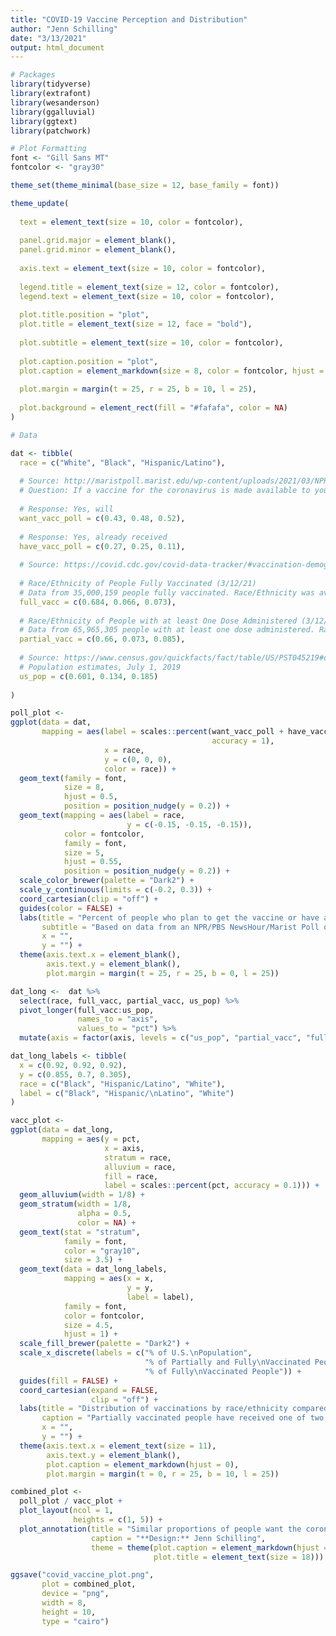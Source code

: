 ```yaml
---
title: "COVID-19 Vaccine Perception and Distribution"
author: "Jenn Schilling"
date: "3/13/2021"
output: html_document
---
```


```r

# Packages
library(tidyverse)
library(extrafont)
library(wesanderson)
library(ggalluvial)
library(ggtext)
library(patchwork)

# Plot Formatting
font <- "Gill Sans MT"
fontcolor <- "gray30"

theme_set(theme_minimal(base_size = 12, base_family = font))

theme_update(
  
  text = element_text(size = 10, color = fontcolor), 
  
  panel.grid.major = element_blank(),
  panel.grid.minor = element_blank(),
  
  axis.text = element_text(size = 10, color = fontcolor),
  
  legend.title = element_text(size = 12, color = fontcolor),
  legend.text = element_text(size = 10, color = fontcolor),
  
  plot.title.position = "plot",
  plot.title = element_text(size = 12, face = "bold"),
  
  plot.subtitle = element_text(size = 10, color = fontcolor),
  
  plot.caption.position = "plot",
  plot.caption = element_markdown(size = 8, color = fontcolor, hjust = 0),
  
  plot.margin = margin(t = 25, r = 25, b = 10, l = 25),
  
  plot.background = element_rect(fill = "#fafafa", color = NA)
)

# Data

dat <- tibble(
  race = c("White", "Black", "Hispanic/Latino"),
  
  # Source: http://maristpoll.marist.edu/wp-content/uploads/2021/03/NPR_PBS-NewsHour_Marist-Poll_USA-NOS-and-Tables_202103091124.pdf#page=25
  # Question: If a vaccine for the coronavirus is made available to you, will you choose to be vaccinated or not? If you have already received the vaccine, please say so.
  
  # Response: Yes, will
  want_vacc_poll = c(0.43, 0.48, 0.52),
  
  # Response: Yes, already received
  have_vacc_poll = c(0.27, 0.25, 0.11),
  
  # Source: https://covid.cdc.gov/covid-data-tracker/#vaccination-demographic
  
  # Race/Ethnicity of People Fully Vaccinated (3/12/21)
  # Data from 35,000,159 people fully vaccinated. Race/Ethnicity was available for 18,721,472 (53.5%) people fully vaccinated.
  full_vacc = c(0.684, 0.066, 0.073),
  
  # Race/Ethnicity of People with at least One Dose Administered (3/12/21)
  # Data from 65,965,305 people with at least one dose administered. Race/Ethnicity was available for 35,139,015 (53.3%) people with at least one dose administered.
  partial_vacc = c(0.66, 0.073, 0.085),
  
  # Source: https://www.census.gov/quickfacts/fact/table/US/PST045219#qf-headnote-b
  # Population estimates, July 1, 2019
  us_pop = c(0.601, 0.134, 0.185)
  
)

```


```r

poll_plot <-
ggplot(data = dat,
       mapping = aes(label = scales::percent(want_vacc_poll + have_vacc_poll,
                                             accuracy = 1),
                     x = race,
                     y = c(0, 0, 0),
                     color = race)) +
  geom_text(family = font,
            size = 8,
            hjust = 0.5,
            position = position_nudge(y = 0.2)) +
  geom_text(mapping = aes(label = race,
                          y = c(-0.15, -0.15, -0.15)),
            color = fontcolor,
            family = font,
            size = 5,
            hjust = 0.55,
            position = position_nudge(y = 0.2)) +
  scale_color_brewer(palette = "Dark2") +
  scale_y_continuous(limits = c(-0.2, 0.3)) +
  coord_cartesian(clip = "off") +
  guides(color = FALSE) +
  labs(title = "Percent of people who plan to get the vaccine or have already done so",
       subtitle = "Based on data from an NPR/PBS NewsHour/Marist Poll of 1,227 National Adults; 3/3/21 - 3/8/21",
       x = "",
       y = "") +
  theme(axis.text.x = element_blank(),
        axis.text.y = element_blank(),
        plot.margin = margin(t = 25, r = 25, b = 0, l = 25))

```


```r

dat_long <-  dat %>% 
  select(race, full_vacc, partial_vacc, us_pop) %>%
  pivot_longer(full_vacc:us_pop,
               names_to = "axis",
               values_to = "pct") %>%
  mutate(axis = factor(axis, levels = c("us_pop", "partial_vacc", "full_vacc")))

dat_long_labels <- tibble(
  x = c(0.92, 0.92, 0.92),
  y = c(0.855, 0.7, 0.305),
  race = c("Black", "Hispanic/Latino", "White"),
  label = c("Black", "Hispanic/\nLatino", "White")
)

vacc_plot <- 
ggplot(data = dat_long,
       mapping = aes(y = pct,
                     x = axis,
                     stratum = race,
                     alluvium = race,
                     fill = race,
                     label = scales::percent(pct, accuracy = 0.1))) +
  geom_alluvium(width = 1/8) +
  geom_stratum(width = 1/8,
               alpha = 0.5,
               color = NA) +
  geom_text(stat = "stratum",
            family = font,
            color = "gray10",
            size = 3.5) +
  geom_text(data = dat_long_labels,
            mapping = aes(x = x,
                          y = y,
                          label = label),
            family = font,
            color = fontcolor, 
            size = 4.5,
            hjust = 1) +
  scale_fill_brewer(palette = "Dark2") +
  scale_x_discrete(labels = c("% of U.S.\nPopulation",
                              "% of Partially and Fully\nVaccinated People",
                              "% of Fully\nVaccinated People")) +
  guides(fill = FALSE) +
  coord_cartesian(expand = FALSE,
                  clip = "off") +
  labs(title = "Distribution of vaccinations by race/ethnicity compared to the U.S. population",
       caption = "Partially vaccinated people have received one of two doses.<br>**Data:** U.S. Census Bureau, Population Estimates 7/1/2019 | CDC, Overall US COVID-19 Vaccine Distribution and Administration 3/12/2021",
       x = "",
       y = "") +
  theme(axis.text.x = element_text(size = 11),
        axis.text.y = element_blank(),
        plot.caption = element_markdown(hjust = 0),
        plot.margin = margin(t = 0, r = 25, b = 10, l = 25))

```


```r

combined_plot <- 
  poll_plot / vacc_plot + 
  plot_layout(ncol = 1,
              heights = c(1, 5)) +
  plot_annotation(title = "Similar proportions of people want the coronavirus\nvaccine but distribution has not been equitable",
                  caption = "**Design:** Jenn Schilling",
                  theme = theme(plot.caption = element_markdown(hjust = 1.1),
                                plot.title = element_text(size = 18)))

ggsave("covid_vaccine_plot.png",
       plot = combined_plot,
       device = "png",
       width = 8,
       height = 10,
       type = "cairo")

```

